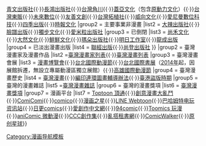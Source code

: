 {{navbox
|name       = 臺灣漫畫
|title      = 臺灣漫畫
|group1 = 臺灣的漫畫出版社
|list1 = {{Navbox subgroup
|group1 = 營運中
|list1  = [[東立出版社]]{{·}}[[尖端出版]]{{·}}[[青文出版社]]{{·}}[[長鴻出版社]]{{·}}[[台灣角川]]{{·}}[[蓋亞文化]]（包含[[原動力文化]]）{{·}}[[台灣東販]]{{·}}[[未來數位]]{{·}}[[友善文創]]{{·}}[[拓植社|台灣拓植社]]{{·}}[[威向文化]]{{·}}[[愛尼曼數位科技]]{{·}}[[春天出版|四季出版]]{{·}}[[時報文化]]
|group2 = 主要事業非漫畫
|list2 = [[大辣出版社]]{{·}}[[臉譜出版]]{{·}}[[獨步文化]]{{·}}[[愛米粒出版社]]
|group3 = 已倒閉
|list3 = [[尚禾文化]]{{·}}[[大然文化]]{{·}}[[鮮鮮文化]]{{·}}[[瑪朵出版社]]{{·}}[[明日工作室]]{{·}}[[龍成出版]]
|group4 = 已淡出漫畫出版
|list4 = [[聯經出版]]{{·}}[[尚登出版社]]
}}
|group2 = 臺灣漫畫家及漫畫作品
|list2  =[[臺灣漫畫家列表]]{{·}}[[臺灣漫畫列表]]
|group3 = 臺灣漫畫會展
<!-- 同人文化暫不列入 -->
|list3  = [[漫畫博覽會]]{{·}}[[台北國際動漫節]]{{·}}[[台北國際書展]]（[[2014年]]起，因展館拆遷，無設立專屬動漫區獨立展館）{{·}}[[高雄國際動漫節]]
|group4 = 臺灣漫畫歷史
|list4  = [[臺灣漫畫]]{{·}}[[編印連環圖畫輔導辦法]]{{·}}[[臺港盜版時期]]
|group5 = 臺灣的漫畫雜誌
|list5  =[[Template:臺灣漫畫雜誌|臺灣漫畫雜誌]]
|group6 = 臺灣的漫畫獎項
|list6  = [[Template:臺灣漫畫獎項|臺灣漫畫獎項]]
|group7 = 漫画平台
|list7  = [[Toptoon 頂通]]{{·}}[[創意漫畫大亂鬥]]{{·}}[[ComiComi]]{{·}}[[comico]]{{·}}[[漫画之星]]{{·}}[[LINE Webtoon]]{{·}}[[巴哈姆特电玩资讯站]]{{·}}[[日更comics]]{{·}}[[愛創作中文網]]{{·}}[[94comic]]{{·}}[[Toomics 玩漫]]{{·}}[[aniComic 微動漫]]{{·}}[[CCC創作集]]{{·}}[[亂搭租書網]]{{·}}[[ComicWalker]]{{·}}[[原创星球]]}}
<noinclude>
[[Category:漫画导航模板]][[Category:臺灣漫畫| ]]
</noinclude>
